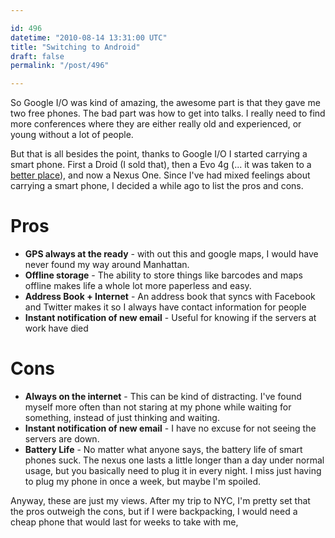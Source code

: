 ```yaml
---

id: 496
datetime: "2010-08-14 13:31:00 UTC"
title: "Switching to Android"
draft: false
permalink: "/post/496"

---
```


So Google I/O was kind of amazing, the awesome part is that they gave me two
free phones. The bad part was how to get into talks. I really need to find more
conferences where they are either really old and experienced, or young without
a lot of people.

But that is all besides the point, thanks to Google I/O I started carrying a
smart phone. First a Droid (I sold that), then a Evo 4g (... it was taken to a
[better place][evotd]), and now a Nexus One. Since I've had mixed feelings
about carrying a smart phone, I decided a while ago to list the pros and cons.

# Pros

 * **GPS always at the ready** - with out this and google maps, I would have never found my way around Manhattan.
 * **Offline storage** - The ability to store things like barcodes and maps offline makes life a whole lot more paperless and easy.
 * **Address Book + Internet** - An address book that syncs with Facebook and Twitter makes it so I always have contact information for people
 * **Instant notification of new email** - Useful for knowing if the servers at work have died

# Cons

 * **Always on the internet** - This can be kind of distracting. I've found myself more often than not staring at my phone while waiting for something, instead of just thinking and waiting.
 * **Instant notification of new email** - I have no excuse for not seeing the servers are down.
 * **Battery Life** - No matter what anyone says, the battery life of smart phones suck. The nexus one lasts a little longer than a day under normal usage, but you basically need to plug it in every night. I miss just having to plug my phone in once a week, but maybe I'm spoiled.

Anyway, these are just my views. After my trip to NYC, I'm pretty set that the pros outweigh the cons, but if I were backpacking, I would need a cheap phone that would last for weeks to take with me,

[evotd]: http://www.ifixit.com/Teardown/HTC-Evo-4G-Teardown/2979/1



